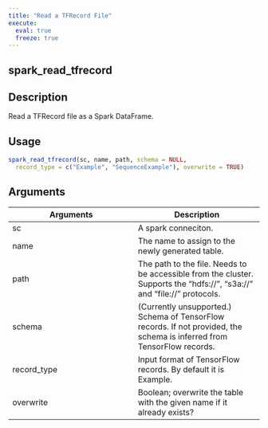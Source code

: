 ```yaml
---
title: "Read a TFRecord File"
execute:
  eval: true
  freeze: true
---
```


## spark_read_tfrecord

## Description
Read a TFRecord file as a Spark DataFrame.


## Usage
```r
spark_read_tfrecord(sc, name, path, schema = NULL,
  record_type = c("Example", "SequenceExample"), overwrite = TRUE)
```

## Arguments
|Arguments|Description|
|---|---|
| sc | A spark conneciton. |
| name | The name to assign to the newly generated table. |
| path | The path to the file. Needs to be accessible from the cluster. Supports the "hdfs://", "s3a://" and "file://" protocols. |
| schema | (Currently unsupported.) Schema of TensorFlow records.  If not provided, the schema is inferred from TensorFlow records. |
| record_type | Input format of TensorFlow records. By default it is Example. |
| overwrite | Boolean; overwrite the table with the given name if it already exists? |








